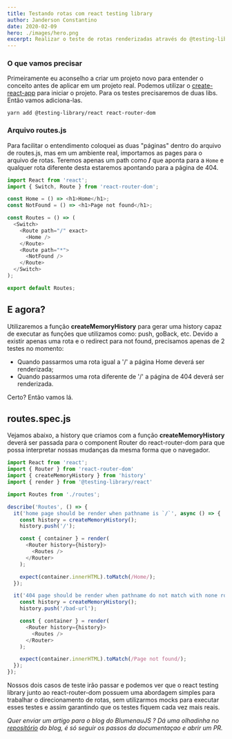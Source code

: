 ```yaml
---
title: Testando rotas com react testing library
author: Janderson Constantino
date: 2020-02-09
hero: ./images/hero.png
excerpt: Realizar o teste de rotas renderizadas através do @testing-library/react
---
```


### O que vamos precisar
Primeiramente eu aconselho a criar um projeto novo para entender o conceito antes de aplicar em um projeto real.
Podemos utilizar o [create-react-app](https://github.com/facebook/create-react-app) para iniciar o projeto.
Para os testes precisaremos de duas libs. Então vamos adiciona-las.

```npm
yarn add @testing-library/react react-router-dom
```

### Arquivo routes.js
Para facilitar o entendimento coloquei as duas "páginas" dentro do arquivo de routes.js, mas em um ambiente real, importamos as pages para o arquivo de rotas.
Teremos apenas um path como **/** que aponta para a `Home` e qualquer rota diferente desta estaremos apontando para a página de 404.

```js
import React from 'react';
import { Switch, Route } from 'react-router-dom';

const Home = () => <h1>Home</h1>;
const NotFound = () => <h1>Page not found</h1>;

const Routes = () => (
  <Switch>
    <Route path="/" exact>
      <Home />
    </Route>
    <Route path="*">
      <NotFound />
    </Route>
  </Switch>
);

export default Routes;
```

## E agora?
Utilizaremos a função **createMemoryHistory** para gerar uma history capaz de executar as funções que utilizamos como: push, goBack, etc.
Devido a existir apenas uma rota e o redirect para not found, precisamos apenas de 2 testes no momento:
- Quando passarmos uma rota igual a '/' a página Home deverá ser renderizada;
- Quando passarmos uma rota diferente de '/' a página de 404 deverá ser renderizada.

Certo? Então vamos lá.

## routes.spec.js
Vejamos abaixo, a history que criamos com a função **createMemoryHistory** deverá ser passada para o component Router do react-router-dom para que possa interpretar nossas mudanças da mesma forma que o navegador.

```js
import React from 'react';
import { Router } from 'react-router-dom'
import { createMemoryHistory } from 'history'
import { render } from '@testing-library/react'

import Routes from './routes';

describe('Routes', () => {
  it('home page should be render when pathname is `/`', async () => {
    const history = createMemoryHistory();
    history.push('/');

    const { container } = render(
      <Router history={history}>
        <Routes />
      </Router>
    );

    expect(container.innerHTML).toMatch(/Home/);
  });

  it('404 page should be render when pathname do not match with none routes', async () => {
    const history = createMemoryHistory();
    history.push('/bad-url');

    const { container } = render(
      <Router history={history}>
        <Routes />
      </Router>
    );

    expect(container.innerHTML).toMatch(/Page not found/);
  });
});
```

Nossos dois casos de teste irão passar e podemos ver que o react testing library junto ao react-router-dom possuem uma abordagem simples para trabalhar o direcionamento de rotas, sem utilizarmos mocks para executar esses testes e assim garantindo que os testes fiquem cada vez mais reais.

_Quer enviar um artigo para o blog do BlumenauJS ? Dá uma olhadinha no [repositório](https://github.com/blumenaujs/blog) do blog, é só seguir os passos da documentaçao e abrir um PR._